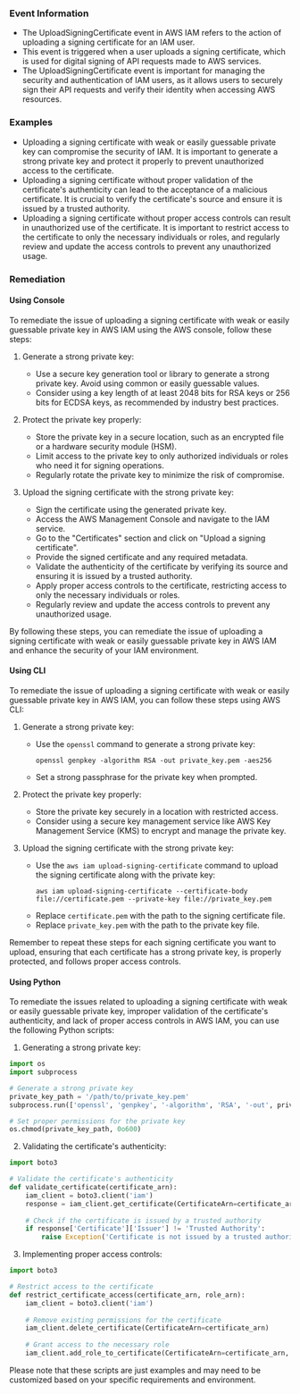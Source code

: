 
### Event Information

- The UploadSigningCertificate event in AWS IAM refers to the action of uploading a signing certificate for an IAM user.
- This event is triggered when a user uploads a signing certificate, which is used for digital signing of API requests made to AWS services.
- The UploadSigningCertificate event is important for managing the security and authentication of IAM users, as it allows users to securely sign their API requests and verify their identity when accessing AWS resources.


### Examples

- Uploading a signing certificate with weak or easily guessable private key can compromise the security of IAM. It is important to generate a strong private key and protect it properly to prevent unauthorized access to the certificate.
- Uploading a signing certificate without proper validation of the certificate's authenticity can lead to the acceptance of a malicious certificate. It is crucial to verify the certificate's source and ensure it is issued by a trusted authority.
- Uploading a signing certificate without proper access controls can result in unauthorized use of the certificate. It is important to restrict access to the certificate to only the necessary individuals or roles, and regularly review and update the access controls to prevent any unauthorized usage.

### Remediation

#### Using Console

To remediate the issue of uploading a signing certificate with weak or easily guessable private key in AWS IAM using the AWS console, follow these steps:

1. Generate a strong private key:
   - Use a secure key generation tool or library to generate a strong private key. Avoid using common or easily guessable values.
   - Consider using a key length of at least 2048 bits for RSA keys or 256 bits for ECDSA keys, as recommended by industry best practices.

2. Protect the private key properly:
   - Store the private key in a secure location, such as an encrypted file or a hardware security module (HSM).
   - Limit access to the private key to only authorized individuals or roles who need it for signing operations.
   - Regularly rotate the private key to minimize the risk of compromise.

3. Upload the signing certificate with the strong private key:
   - Sign the certificate using the generated private key.
   - Access the AWS Management Console and navigate to the IAM service.
   - Go to the "Certificates" section and click on "Upload a signing certificate".
   - Provide the signed certificate and any required metadata.
   - Validate the authenticity of the certificate by verifying its source and ensuring it is issued by a trusted authority.
   - Apply proper access controls to the certificate, restricting access to only the necessary individuals or roles.
   - Regularly review and update the access controls to prevent any unauthorized usage.

By following these steps, you can remediate the issue of uploading a signing certificate with weak or easily guessable private key in AWS IAM and enhance the security of your IAM environment.

#### Using CLI

To remediate the issue of uploading a signing certificate with weak or easily guessable private key in AWS IAM, you can follow these steps using AWS CLI:

1. Generate a strong private key:
   - Use the `openssl` command to generate a strong private key:
     ```
     openssl genpkey -algorithm RSA -out private_key.pem -aes256
     ```
   - Set a strong passphrase for the private key when prompted.

2. Protect the private key properly:
   - Store the private key securely in a location with restricted access.
   - Consider using a secure key management service like AWS Key Management Service (KMS) to encrypt and manage the private key.

3. Upload the signing certificate with the strong private key:
   - Use the `aws iam upload-signing-certificate` command to upload the signing certificate along with the private key:
     ```
     aws iam upload-signing-certificate --certificate-body file://certificate.pem --private-key file://private_key.pem
     ```
   - Replace `certificate.pem` with the path to the signing certificate file.
   - Replace `private_key.pem` with the path to the private key file.

Remember to repeat these steps for each signing certificate you want to upload, ensuring that each certificate has a strong private key, is properly protected, and follows proper access controls.

#### Using Python

To remediate the issues related to uploading a signing certificate with weak or easily guessable private key, improper validation of the certificate's authenticity, and lack of proper access controls in AWS IAM, you can use the following Python scripts:

1. Generating a strong private key:
```python
import os
import subprocess

# Generate a strong private key
private_key_path = '/path/to/private_key.pem'
subprocess.run(['openssl', 'genpkey', '-algorithm', 'RSA', '-out', private_key_path, '-aes256'])

# Set proper permissions for the private key
os.chmod(private_key_path, 0o600)
```

2. Validating the certificate's authenticity:
```python
import boto3

# Validate the certificate's authenticity
def validate_certificate(certificate_arn):
    iam_client = boto3.client('iam')
    response = iam_client.get_certificate(CertificateArn=certificate_arn)
    
    # Check if the certificate is issued by a trusted authority
    if response['Certificate']['Issuer'] != 'Trusted Authority':
        raise Exception('Certificate is not issued by a trusted authority')
```

3. Implementing proper access controls:
```python
import boto3

# Restrict access to the certificate
def restrict_certificate_access(certificate_arn, role_arn):
    iam_client = boto3.client('iam')
    
    # Remove existing permissions for the certificate
    iam_client.delete_certificate(CertificateArn=certificate_arn)
    
    # Grant access to the necessary role
    iam_client.add_role_to_certificate(CertificateArn=certificate_arn, RoleArn=role_arn)
```

Please note that these scripts are just examples and may need to be customized based on your specific requirements and environment.

